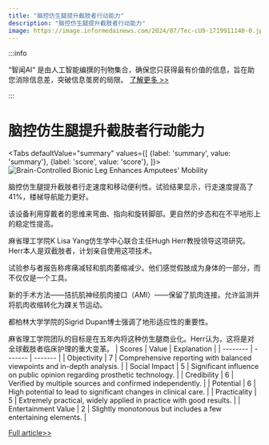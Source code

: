 ```yaml
---
title: "脑控仿生腿提升截肢者行动能力"
description: "脑控仿生腿提升截肢者行动能力"
image: https://image.informedainews.com/2024/07/Tec-cU9-1719911140-0.jpg
---
```



:::info

“智闻AI“ 是由人工智能编撰的刊物集合，确保您只获得最有价值的信息，旨在助您消除信息差，突破信息茧房的局限。  [了解更多 >>](/)

:::

# 脑控仿生腿提升截肢者行动能力


<Tabs
	defaultValue="summary"
	values={[
	{label: 'summary', value: 'summary'},
	{label: 'score', value: 'score'},
]}>
<TabItem value="summary">
<img
  src="https://image.informedainews.com/2024/07/Tec-cU9-1719911140-0.jpg"
  alt="Brain-Controlled Bionic Leg Enhances Amputees' Mobility"
/>



脑控仿生腿提升截肢者行走速度和移动便利性。试验结果显示，行走速度提高了41%，楼梯导航能力更好。

该设备利用穿戴者的思维来弯曲、指向和旋转脚部。更自然的步态和在不平地形上的稳定性提高。

麻省理工学院K Lisa Yang仿生学中心联合主任Hugh Herr教授领导这项研究。Herr本人是双截肢者，计划亲自使用这项技术。

试验参与者报告称疼痛减轻和肌肉萎缩减少。他们感觉假肢成为身体的一部分，而不仅仅是一个工具。

新的手术方法——拮抗肌神经肌肉接口（AMI）——保留了肌肉连接。允许监测并将肌肉收缩转化为踝关节运动。

都柏林大学学院的Sigrid Dupan博士强调了地形适应性的重要性。

麻省理工学院团队的目标是在五年内将这种仿生腿商业化。Herr认为，这将是对全球截肢者临床护理的重大变革。
</TabItem>
<TabItem value="score">
	| Scores     | Value   | Explanation |
	| -------- | ------- | ------- |
	| Objectivity  | 7    | Comprehensive reporting with balanced viewpoints and in-depth analysis.    |
	| Social Impact | 5     | Significant influence on public opinion regarding prosthetic technology.    |
	| Credibility    | 6    | Verified by multiple sources and confirmed independently.    |
	| Potential    | 6    | High potential to lead to significant changes in clinical care.    |
	| Practicality    | 5    | Extremely practical, widely applied in practice with good results.    |
	| Entertainment Value    | 2    | Slightly monotonous but includes a few entertaining elements.    |
</TabItem>
</Tabs>

[Full article>>](https://www.theguardian.com/science/article/2024/jul/01/bionic-leg-walking-quicker-easier-amputees-trial)

